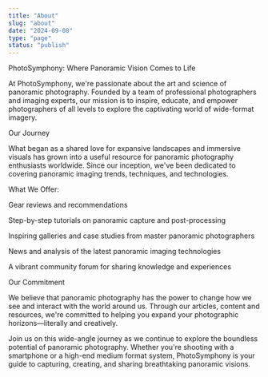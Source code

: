 ```yaml
---
title: "About"
slug: "about"
date: "2024-09-08"
type: "page"
status: "publish"
---
```


PhotoSymphony: Where Panoramic Vision Comes to Life

At PhotoSymphony, we're passionate about the art and science of panoramic photography. Founded by a team of professional photographers and imaging experts, our mission is to inspire, educate, and empower photographers of all levels to explore the captivating world of wide-format imagery.

Our Journey

What began as a shared love for expansive landscapes and immersive visuals has grown into a useful resource for panoramic photography enthusiasts worldwide. Since our inception, we've been dedicated to covering panoramic imaging trends, techniques, and technologies.

What We Offer:

Gear reviews and recommendations

Step-by-step tutorials on panoramic capture and post-processing

Inspiring galleries and case studies from master panoramic photographers

News and analysis of the latest panoramic imaging technologies

A vibrant community forum for sharing knowledge and experiences

Our Commitment

We believe that panoramic photography has the power to change how we see and interact with the world around us. Through our articles, content and resources, we're committed to helping you expand your photographic horizons—literally and creatively.

Join us on this wide-angle journey as we continue to explore the boundless potential of panoramic photography. Whether you're shooting with a smartphone or a high-end medium format system, PhotoSymphony is your guide to capturing, creating, and sharing breathtaking panoramic visions.